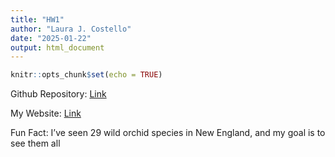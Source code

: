 ```yaml
---
title: "HW1"
author: "Laura J. Costello"
date: "2025-01-22"
output: html_document
---
```


```r
knitr::opts_chunk$set(echo = TRUE)
```

Github Repository: [Link](https://github.com/quietlymagical)

My Website: [Link](https://quietlymagical.github.io/LauraWebsite/)

Fun Fact: I've seen 29 wild orchid species in New England, and my goal is to see them all
